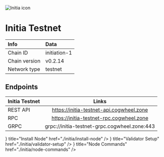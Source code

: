 
![Initia icon](/icons/initiaIcon.png)

# Initia Testnet

| Info | Data |
| :------------      | :----------      |
| Chain ID           | initiation-1      |
| Chain version      | v0.2.14  |
| Network type       | testnet   |

## Endpoints

| Initia Testnet | Links                                     |
| :------------           | :----------:                              |
| REST API                | https://initia-testnet-api.cogwheel.zone      |
| RPC                     | https://initia-testnet-rpc.cogwheel.zone      |
| GRPC                    | grpc://initia-testnet-grpc.cogwheel.zone:443  |

<Cards>
  <Card
    icon={<ChevronRightIcon />}
    title="Install Node"
    href="./initia/install-node"
  />
  <Card
    icon={<ChevronRightIcon />}
    title="Validator Setup"
    href="./initia/validator-setup"
  />
  <Card
    icon={<ChevronRightIcon />}
    title="Node Commands"
    href="./initia/node-commands"
  />
</Cards>
